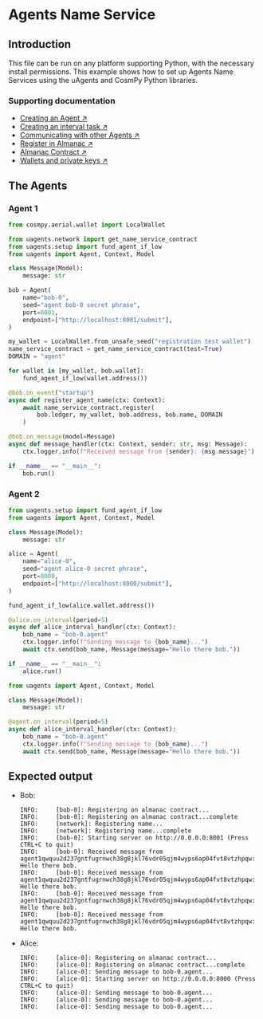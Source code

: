 
# Agents Name Service

## Introduction

This file can be run on any platform supporting Python, with the necessary install permissions. This example shows how to set up Agents Name Services using the uAgents and CosmPy Python libraries.

### Supporting documentation

- [Creating an Agent ↗️](/guides/agents/create-a-uagent)
- [Creating an interval task ↗️](/guides/agents/interval-task)
- [Communicating with other Agents ↗️](/guides/agents/communicating-with-other-agents)
- [Register in Almanac ↗️](/guides/agents/register-in-almanac)
- [Almanac Contract ↗️](/references/contracts/uagents-almanac/almanac-overview)
- [Wallets and private keys ↗️](/guides/fetch-network/cosmpy/creating-wallet)

## The Agents

### Agent 1

<CodeGroup hasCopy isLocalHostedFile>

```py copy filename="local-agent_1.py"
from cosmpy.aerial.wallet import LocalWallet

from uagents.network import get_name_service_contract
from uagents.setup import fund_agent_if_low
from uagents import Agent, Context, Model

class Message(Model):
    message: str

bob = Agent(
    name="bob-0",
    seed="agent bob-0 secret phrase",
    port=8001,
    endpoint=["http://localhost:8001/submit"],
)

my_wallet = LocalWallet.from_unsafe_seed("registration test wallet")
name_service_contract = get_name_service_contract(test=True)
DOMAIN = "agent"

for wallet in [my_wallet, bob.wallet]:
    fund_agent_if_low(wallet.address())

@bob.on_event("startup")
async def register_agent_name(ctx: Context):
    await name_service_contract.register(
        bob.ledger, my_wallet, bob.address, bob.name, DOMAIN
    )

@bob.on_message(model=Message)
async def message_handler(ctx: Context, sender: str, msg: Message):
    ctx.logger.info(f"Received message from {sender}: {msg.message}")

if __name__ == "__main__":
    bob.run()
```
</CodeGroup>

### Agent 2

<CodeGroup hasCopy isLocalHostedFile>

```py copy filename="local-agent_2.py"
from uagents.setup import fund_agent_if_low
from uagents import Agent, Context, Model

class Message(Model):
    message: str

alice = Agent(
    name="alice-0",
    seed="agent alice-0 secret phrase",
    port=8000,
    endpoint=["http://localhost:8000/submit"],
)

fund_agent_if_low(alice.wallet.address())

@alice.on_interval(period=5)
async def alice_interval_handler(ctx: Context):
    bob_name = "bob-0.agent"
    ctx.logger.info(f"Sending message to {bob_name}...")
    await ctx.send(bob_name, Message(message="Hello there bob."))

if __name__ == "__main__":
    alice.run()
```

```py copy filename="hosted-agent_2.py"
from uagents import Agent, Context, Model

class Message(Model):
    message: str

@agent.on_interval(period=5)
async def alice_interval_handler(ctx: Context):
    bob_name = "bob-0.agent"
    ctx.logger.info(f"Sending message to {bob_name}...")
    await ctx.send(bob_name, Message(message="Hello there bob."))
```
</CodeGroup>

## Expected output

- Bob:

    ```
    INFO:     [bob-0]: Registering on almanac contract...
    INFO:     [bob-0]: Registering on almanac contract...complete
    INFO:     [network]: Registering name...
    INFO:     [network]: Registering name...complete
    INFO:     [bob-0]: Starting server on http://0.0.0.0:8001 (Press CTRL+C to quit)
    INFO:     [bob-0]: Received message from agent1qwquu2d237gntfugrnwch38g8jkl76vdr05qjm4wyps6ap04fvt8vtzhpqw: Hello there bob.
    INFO:     [bob-0]: Received message from agent1qwquu2d237gntfugrnwch38g8jkl76vdr05qjm4wyps6ap04fvt8vtzhpqw: Hello there bob.
    INFO:     [bob-0]: Received message from agent1qwquu2d237gntfugrnwch38g8jkl76vdr05qjm4wyps6ap04fvt8vtzhpqw: Hello there bob.
    INFO:     [bob-0]: Received message from agent1qwquu2d237gntfugrnwch38g8jkl76vdr05qjm4wyps6ap04fvt8vtzhpqw: Hello there bob.
    ```
- Alice:

    ```
    INFO:     [alice-0]: Registering on almanac contract...
    INFO:     [alice-0]: Registering on almanac contract...complete
    INFO:     [alice-0]: Sending message to bob-0.agent...
    INFO:     [alice-0]: Starting server on http://0.0.0.0:8000 (Press CTRL+C to quit)
    INFO:     [alice-0]: Sending message to bob-0.agent...
    INFO:     [alice-0]: Sending message to bob-0.agent...
    INFO:     [alice-0]: Sending message to bob-0.agent...
    ```
